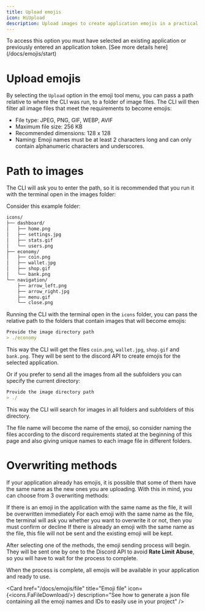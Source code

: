 ```yaml
---
title: Upload emojis
icon: HiUpload
description: Upload images to create application emojis in a practical way
---
```


<Callout type="info">
To access this option you must have selected an existing application or previously entered an application token. [See more details here](/docs/emojis/start)
</Callout>

# Upload emojis

By selecting the `Upload` option in the emoji tool menu, you can pass a path relative to where the CLI was run, to a folder of image files. The CLI will then filter all image files that meet the requirements to become emojis:

- File type: JPEG, PNG, GIF, WEBP, AVIF
- Maximum file size: 256 KB
- Recommended dimensions: 128 x 128
- Naming: Emoji names must be at least 2 characters long and can only contain alphanumeric characters and underscores.

# Path to images

The CLI will ask you to enter the path, so it is recommended that you run it with the terminal open in the images folder:

Consider this example folder:
```md
icons/
├── dashboard/
│   ├── home.png
│   ├── settings.jpg
│   ├── stats.gif
│   └── users.png
├── economy/
│   ├── coin.png
│   ├── wallet.jpg
│   ├── shop.gif
│   └── bank.png
└── navigation/
    ├── arrow_left.png
    ├── arrow_right.jpg
    ├── menu.gif
    └── close.png
```

Running the CLI with the terminal open in the `icons` folder, you can pass the relative path to the folders that contain images that will become emojis:

```md
Provide the image directory path
> ./economy
```

This way the CLI will get the files `coin.png`, `wallet.jpg`, `shop.gif` and `bank.png`. They will be sent to the discord API to create emojis for the selected application.

Or if you prefer to send all the images from all the subfolders you can specify the current directory:

```md
Provide the image directory path
> ./
```

This way the CLI will search for images in all folders and subfolders of this directory.

<Callout type="warn">
    The file name will become the name of the emoji, so consider naming the files according to the discord requirements stated at the beginning of this page and also giving unique names to each image file in different folders.
</Callout>

# Overwriting methods

If your application already has emojis, it is possible that some of them have the same name as the new ones you are uploading. With this in mind, you can choose from 3 overwriting methods:

<div className="flex flex-col gap-2">
    <Accordions>
        <Accordion title="✍️ Overwrite if existing" id="overwrite">
        If there is an emoji in the application with the same name as the file, it will be overwritten immediately
        </Accordion>
    </Accordions>
    <Accordions>
        <Accordion title="❔ Ask before overwriting" id="ask">
        For each emoji with the same name as the file, the terminal will ask you whether you want to overwrite it or not, then you must confirm or decline
        </Accordion>
    </Accordions>
    <Accordions>
        <Accordion title="🔏 Skip and do not overwrite" id="skip">
        If there is already an emoji with the same name as the file, this file will not be sent and the existing emoji will be kept.
        </Accordion>
    </Accordions>
</div>

After selecting one of the methods, the emoji sending process will begin. They will be sent one by one to the Discord API to avoid **Rate Limit Abuse**, so you will have to wait for the process to complete.

When the process is complete, all emojis will be available in your application and ready to use.

<Card
    href="/docs/emojis/file"
    title="Emoji file"
    icon={<icons.FaFileDownload/>}
    description="See how to generate a json file containing all the emoji names and IDs to easily use in your project"
/>